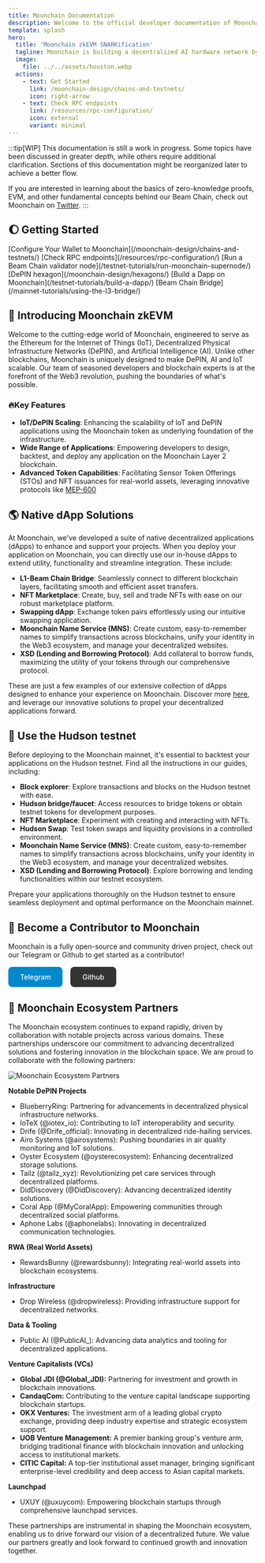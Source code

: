 ```yaml
---
title: Moonchain Documentation
description: Welcome to the official developer documentation of Moonchain
template: splash
hero:
  title: 'Moonchain zkEVM SNARKification'
  tagline: Moonchain is building a decentralized AI hardware network by pioneering an Initial Hardware Offering (IHO) where users stake $MCH tokens to receive and deploy functional hardware, creating a distributed AI compute layer. | Shooting for the Moon 🌙
  image:
    file: ../../assets/houston.webp
  actions:
    - text: Get Started
      link: /moonchain-design/chains-and-testnets/
      icon: right-arrow
    - text: Check RPC endpoints
      link: /resources/rpc-configuration/
      icon: external
      variant: minimal
---
```



:::tip[WIP]
This documentation is still a work in progress. Some topics have been discussed in greater depth, while others require additional clarification. Sections of this documentation might be reorganized later to achieve a better flow.

If you are interested in learning about the basics of zero-knowledge proofs, EVM, and other fundamental concepts behind our Beam Chain, check out Moonchain on [Twitter](https://twitter.com/Moonchain_com).
:::

## 🌔 Getting Started

<CardGrid stagger>
  <Card title="Configure Your Wallet to Moonchain" icon="setting">
    [Configure Your Wallet to Moonchain](/moonchain-design/chains-and-testnets/)
  </Card>
  <Card title="Check RPC endpoints" icon="external">
    [Check RPC endpoints](/resources/rpc-configuration/)
  </Card>
  <Card title="Run a Beam Chain validator node" icon="rocket">
    [Run a Beam Chain validator node](/testnet-tutorials/run-moonchain-supernode/)
  </Card>
  <Card title="DePIN hexagon" icon="star">
    [DePIN hexagon](/moonchain-design/hexagons/)
  </Card>
  <Card title="Build a Dapp on Moonchain" icon="add-document">
    [Build a Dapp on Moonchain](/testnet-tutorials/build-a-dapp/)
  </Card>
  <Card title="Beam Chain Bridge" icon="external">
    [Beam Chain Bridge](/mainnet-tutorials/using-the-l3-bridge/)
  </Card>
</CardGrid>

## 📖 Introducing Moonchain zkEVM

Welcome to the cutting-edge world of Moonchain, engineered to serve as the Ethereum for the Internet of Things (IoT), Decentralized Physical Infrastructure Networks (DePIN), and Artificial Intelligence (AI). Unlike other blockchains, Moonchain is uniquely designed to make DePIN, AI and IoT scalable. Our team of seasoned developers and blockchain experts is at the forefront of the Web3 revolution, pushing the boundaries of what's possible.

### 🔥Key Features

- **IoT/DePIN Scaling**: Enhancing the scalability of IoT and DePIN applications using the Moonchain token as underlying foundation of the infrastructure.
- **Wide Range of Applications**: Empowering developers to design, backtest, and deploy any application on the Moonchain Layer 2 blockchain.
- **Advanced Token Capabilities**: Facilitating Sensor Token Offerings (STOs) and NFT issuances for real-world assets, leveraging innovative protocols like [MEP-600](/moonchain-design/meps-moonchain/)

## 🌎 Native dApp Solutions

At Moonchain, we've developed a suite of native decentralized applications (dApps) to enhance and support your projects. When you deploy your application on Moonchain, you can directly use our in-house dApps to extend utility, functionality and streamline integration. These include:

- **L1-Beam Chain Bridge**: Seamlessly connect to different blockchain layers, facilitating smooth and efficient asset transfers.
- **NFT Marketplace**: Create, buy, sell and trade NFTs with ease on our robust marketplace platform.
- **Swapping dApp**: Exchange token pairs effortlessly using our intuitive swapping application.
- **Moonchain Name Service (MNS)**: Create custom, easy-to-remember names to simplify transactions across blockchains, unify your identity in the Web3 ecosystem, and manage your decentralized websites.
- **XSD (Lending and Borrowing Protocol)**: Add collateral to borrow funds, maximizing the utility of your tokens through our comprehensive protocol.

These are just a few examples of our extensive collection of dApps designed to enhance your experience on Moonchain. Discover more [here](https://www.moonchain.com), and leverage our innovative solutions to propel your decentralized applications forward.

## 🌊 Use the Hudson testnet

Before deploying to the Moonchain mainnet, it's essential to backtest your applications on the Hudson testnet. Find all the instructions in our guides, including:

- **Block explorer**: Explore transactions and blocks on the Hudson testnet with ease.
- **Hudson bridge/faucet**: Access resources to bridge tokens or obtain testnet tokens for development purposes.
- **NFT Marketplace**: Experiment with creating and interacting with NFTs.
- **Hudson Swap**: Test token swaps and liquidity provisions in a controlled environment.
- **Moonchain Name Service (MNS)**: Create custom, easy-to-remember names to simplify transactions across blockchains, unify your identity in the Web3 ecosystem, and manage your decentralized websites.
- **XSD (Lending and Borrowing Protocol)**: Explore borrowing and lending functionalities within our testnet ecosystem.

Prepare your applications thoroughly on the Hudson testnet to ensure seamless deployment and optimal performance on the Moonchain mainnet.

## 🤝 Become a Contributor to Moonchain

Moonchain is a fully open-source and community driven project, check out our Telegram or Github to get started as a contributor!

<div style="display: flex; gap: 1rem; margin: 1rem 0;">
  <a href="https://t.me/Moonchain_official" style="padding: 0.75rem 1.5rem; background: #0088cc; color: white; text-decoration: none; border-radius: 0.5rem; font-weight: 500;">Telegram</a>
  <a href="https://github.com/JDI-Group" style="padding: 0.75rem 1.5rem; background: #333; color: white; text-decoration: none; border-radius: 0.5rem; font-weight: 500;">Github</a>
</div>

## 🚀 Moonchain Ecosystem Partners

The Moonchain ecosystem continues to expand rapidly, driven by collaboration with notable projects across various domains. These partnerships underscore our commitment to advancing decentralized solutions and fostering innovation in the blockchain space. We are proud to collaborate with the following partners:

![Moonchain Ecosystem Partners](/img/Moonchain_Ecosystem.jpg)

**Notable DePIN Projects**
- BlueberryRing: Partnering for advancements in decentralized physical infrastructure networks.
- IoTeX (@iotex_io): Contributing to IoT interoperability and security.
- Drife (@Drife_official): Innovating in decentralized ride-hailing services.
- Airo Systems (@airosystems): Pushing boundaries in air quality monitoring and IoT solutions.
- Oyster Ecosystem (@oysterecosystem): Enhancing decentralized storage solutions.
- Tailz (@tailz_xyz): Revolutionizing pet care services through decentralized platforms.
- DidDiscovery (@DidDiscovery): Advancing decentralized identity solutions.
- Coral App (@MyCoralApp): Empowering communities through decentralized social platforms.
- Aphone Labs (@aphonelabs): Innovating in decentralized communication technologies.

**RWA (Real World Assets)**
- RewardsBunny (@rewardsbunny): Integrating real-world assets into blockchain ecosystems.

**Infrastructure**
- Drop Wireless (@dropwireless): Providing infrastructure support for decentralized networks.

**Data & Tooling**
- Public AI (@PublicAI_): Advancing data analytics and tooling for decentralized applications.

**Venture Capitalists (VCs)**

-   **Global JDI (@Global_JDI):** Partnering for investment and growth in blockchain innovations.
-   **CandaqCom:** Contributing to the venture capital landscape supporting blockchain startups.
-   **OKX Ventures:** The investment arm of a leading global crypto exchange, providing deep industry expertise and strategic ecosystem support.
-   **UOB Venture Management:** A premier banking group's venture arm, bridging traditional finance with blockchain innovation and unlocking access to institutional markets.
-   **CITIC Capital:** A top-tier institutional asset manager, bringing significant enterprise-level credibility and deep access to Asian capital markets.

**Launchpad**
- UXUY (@uxuycom): Empowering blockchain startups through comprehensive launchpad services.

These partnerships are instrumental in shaping the Moonchain ecosystem, enabling us to drive forward our vision of a decentralized future. We value our partners greatly and look forward to continued growth and innovation together.